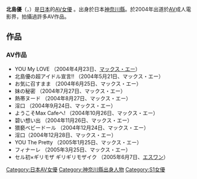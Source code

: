 {{AV女優|
|モデル名=北島 優
|ふりがな=きたじま ゆう
|画像ファイル=
|別名=
|愛称=
|生年=1984
|生月=12
|生日=1
|出身地={{JPN}}・[[神奈川縣|神奈川縣]]
|血液型=
|時点=2006年
|身長=155
|体重=
|バスト=85
|ウエスト=58
|ヒップ=80
|カップ=D
|股下=
|靴=23.5
|身体備考=
|デビュー=15歳
|ジャンル=[[グラビア|グラビア]]
|モデル内容=[[ヘアヌード|ヘアヌード]]、[[水着|水着]]、[[ブルセラ|ブルセラ]]
|活動備考=[[AV女優|AV女優]]
|他の活動=
|その他=
}}
{{japanese|japanese=北島優|kana=きたじま ゆう|romaji=Kitajima Yui}}
'''北島優'''（{{lang-ja|きたじま ゆう}}，{{bd|1984年|12月1日}}）是[[日本|日本]]的[[AV女優|AV女優]] 。出身於日本[[神奈川縣|神奈川縣]]。於2004年出道於[[AV|AV]]成人電影界，拍攝過許多AV作品。

== 作品 == 
=== AV作品 ===
* YOU My LOVE （2004年4月23日、[[マックス・エー|マックス・エー]]）
* 北島優の超アイドル宣言!! （2004年5月21日、マックス・エー）
* お気に召すまま （2004年6月25日、マックス・エー）
* 妹の秘密 （2004年7月27日、マックス・エー）
* 熱帯ヌード （2004年8月27日、マックス・エー）
* 淫口 （2004年9月24日、マックス・エー）
* ようこそMax Cafeへ! （2004年10月26日、マックス・エー）
* 碧い想い出 （2004年11月26日、マックス・エー）
* 猥褻ベビードール （2004年12月24日、マックス・エー）
* 淫口（2004年12月28日、マックス・エー）
* YOU The Pretty （2005年1月25日、マックス・エー）
* フィナーレ （2005年3月25日、マックス・エー）
* セル初×ギリモザ ギリギリモザイク （2005年6月7日、[[エスワン|エスワン]]）



{{Pornstar-stub}}
{{DEFAULTSORT:Kitajima, Yui}}
[[Category:日本AV女優|Category:日本AV女優]]
[[Category:神奈川縣出身人物|Category:神奈川縣出身人物]]
[[Category:S1女優|Category:S1女優]]